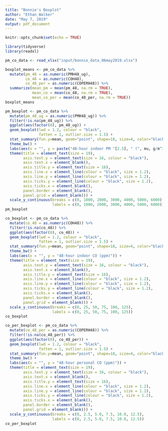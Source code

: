 ```yaml
---
title: "Bonnie's Boxplot"
author: "Ethan Walker"
date: "May 7, 2019"
output: pdf_document
---
```


```r
knitr::opts_chunk$set(echo = TRUE)
```

```r
library(tidyverse)
library(readxl)
```

```r
pm_co_data <- read_xlsx("input/bonnie_data_06may2019.xlsx")
```

```r
boxplot_means <- pm_co_data %>% 
  mutate(pm_48 = as.numeric(PMH48_ug),
         co_48 = as.numeric(COH48),
         co_48_per = as.numeric(COPERH48)) %>% 
  summarize(mean_pm = mean(pm_48, na.rm = TRUE),
            mean_co = mean(co_48, na.rm = TRUE),
            mean_co_per = mean(co_48_per, na.rm = TRUE))
boxplot_means
```

```r
pm_boxplot <- pm_co_data %>% 
  mutate(pm_48_ug = as.numeric(PMH48_ug)) %>% 
  filter(!is.na(pm_48_ug)) %>% 
  ggplot(aes(factor(0), pm_48_ug)) +
  geom_boxplot(lwd = 1.2, colour = "black", 
               fatten = 1, outlier.size = 1.5) +
  stat_summary(fun.y=mean, geom="point", shape=18, size=4, color="black", fill="black") +
  theme_bw() +  
  labs(aes(x = "", y = paste("48-hour indoor PM "[2.5], " (", mu, g/m^3, ")"))) +
  theme(title = element_text(size = 19), 
        axis.text.y = element_text(size = 16, colour = "black"),
        axis.text.x = element_blank(),
        axis.title.y = element_text(size = 16),
        axis.line.x = element_line(colour = "black", size = 1.2), 
        axis.line.y = element_line(colour = "black", size = 1.2), 
        axis.ticks.y = element_line(colour = "black", size = 1.2), 
        axis.ticks.x = element_blank(), 
        panel.border = element_blank(), 
        panel.grid = element_blank()) +
  scale_y_continuous(breaks = c(0, 1000, 2000, 3000, 4000, 5000, 6000),
                     labels = c(0, 1000, 2000, 3000, 4000, 5000, 6000))
pm_boxplot
```

```r
co_boxplot <- pm_co_data %>% 
  mutate(co_48 = as.numeric(COH48)) %>% 
  filter(!is.na(co_48)) %>% 
  ggplot(aes(factor(0), co_48)) +
  geom_boxplot(lwd = 1.2, colour = "black", 
               fatten = 1, outlier.size = 1.5) +
  stat_summary(fun.y=mean, geom="point", shape=18, size=4, color="black", fill="black") +
  theme_bw() +  
  labs(aes(x = "", y = "48-hour indoor CO (ppm)")) +
  theme(title = element_text(size = 19), 
        axis.text.y = element_text(size = 16, colour = "black"),
        axis.text.x = element_blank(),
        axis.title.y = element_text(size = 16),
        axis.line.x = element_line(colour = "black", size = 1.2), 
        axis.line.y = element_line(colour = "black", size = 1.2), 
        axis.ticks.y = element_line(colour = "black", size = 1.2), 
        axis.ticks.x = element_blank(), 
        panel.border = element_blank(), 
        panel.grid = element_blank()) +
  scale_y_continuous(breaks = c(0, 25, 50, 75, 100, 125),
                     labels = c(0, 25, 50, 75, 100, 125))
co_boxplot
```

```r
co_per_boxplot <- pm_co_data %>% 
  mutate(co_48_per = as.numeric(COPERH48)) %>% 
  filter(!is.na(co_48_per)) %>% 
  ggplot(aes(factor(0), co_48_per)) +
  geom_boxplot(lwd = 1.2, colour = "black", 
               fatten = 1, outlier.size = 1.5) +
  stat_summary(fun.y=mean, geom="point", shape=18, size=4, color="black", fill="black") +
  theme_bw() +  
  labs(aes(x = "", y = "48-hour personal CO (ppm)")) +
  theme(title = element_text(size = 19), 
        axis.text.y = element_text(size = 16, colour = "black"),
        axis.text.x = element_blank(),
        axis.title.y = element_text(size = 16),
        axis.line.x = element_line(colour = "black", size = 1.2), 
        axis.line.y = element_line(colour = "black", size = 1.2), 
        axis.ticks.y = element_line(colour = "black", size = 1.2), 
        axis.ticks.x = element_blank(), 
        panel.border = element_blank(), 
        panel.grid = element_blank()) +
  scale_y_continuous(breaks = c(0, 2.5, 5.0, 7.5, 10.0, 12.5),
                     labels = c(0, 2.5, 5.0, 7.5, 10.0, 12.5))
co_per_boxplot
```

